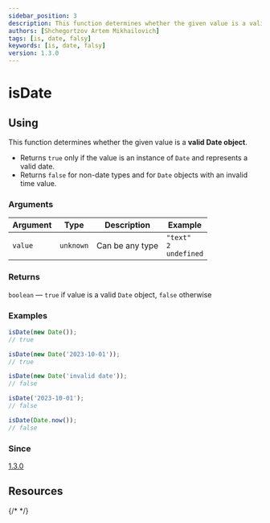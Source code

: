 ```yaml
---
sidebar_position: 3
description: This function determines whether the given value is a valid Date object.
authors: [Shchegortzov Artem Mikhailovich]
tags: [is, date, falsy]
keywords: [is, date, falsy]
version: 1.3.0
---
```



# isDate

## Using

This function determines whether the given value is a **valid Date object**.

- Returns `true` only if the value is an instance of `Date` and represents a valid date.
- Returns `false` for non-date types and for `Date` objects with an invalid time value.

### Arguments

| Argument | Type      | Description     | Example                                |
| -------- | --------- | --------------- | -------------------------------------- |
| `value`  | `unknown` | Can be any type | `"text"` <br /> `2` <br /> `undefined` |

### Returns

`boolean` — `true` if value is a valid `Date` object, `false` otherwise

### Examples

```js
isDate(new Date());
// true

isDate(new Date('2023-10-01'));
// true

isDate(new Date('invalid date'));
// false

isDate('2023-10-01');
// false

isDate(Date.now());
// false
```

### Since

[1.3.0](https://github.com/or-temka/shegit/tree/dev-v1.3.0)

## Resources

<div style={{ display: 'flex', gap: 20 }}>
  <GitHubResourceButton link="https://github.com/or-temka/shegit/blob/dev-v1.3.0/src/functions/util/isDate" />
  {/* <CodeSandboxResourceButton link="https://codesandbox.io/p/sandbox/rgbarraytoobj-rppnwn" /> */}
</div>
